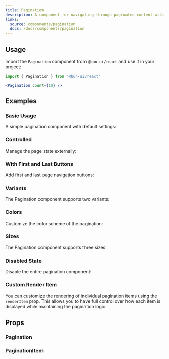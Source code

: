 ```yaml
---
title: Pagination
description: A component for navigating through paginated content with customizable page ranges and navigation controls.
links:
  source: components/pagination
  docs: /docs/components/pagination
---
```


<ComponentPreview name="pagination-basic" />

## Usage

Import the `Pagination` component from `@bun-ui/react` and use it in your project:

```jsx
import { Pagination } from "@bun-ui/react"
```

```jsx
<Pagination count={10} />
```

## Examples

### Basic Usage

A simple pagination component with default settings:

<ComponentPreview name="pagination-basic" />

### Controlled

Manage the page state externally:

<ComponentPreview name="pagination-controlled" />

### With First and Last Buttons

Add first and last page navigation buttons:

<ComponentPreview name="pagination-first-last" />

### Variants

The Pagination component supports two variants:

<ComponentPreview name="pagination-variants" />

### Colors

Customize the color scheme of the pagination:

<ComponentPreview name="pagination-colors" />

### Sizes

The Pagination component supports three sizes:

<ComponentPreview name="pagination-sizes" />

### Disabled State

Disable the entire pagination component:

<ComponentPreview name="pagination-disabled" />

### Custom Render Item

You can customize the rendering of individual pagination items using the `renderItem` prop.
This allows you to have full control over how each item is displayed
while maintaining the pagination logic:

<ComponentPreview name="pagination-custom-render" />

## Props

### Pagination

<APITable interfaceName="PaginationProps" />

### PaginationItem

<APITable interfaceName="PaginationItemProps" />

